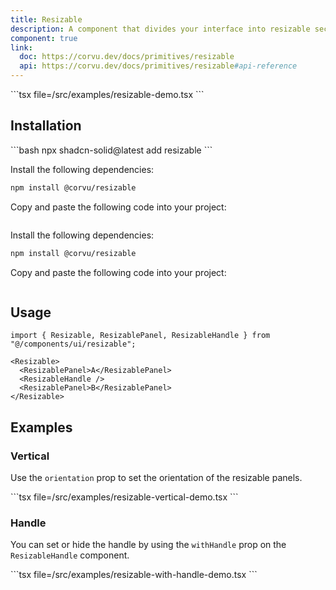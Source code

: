 ```yaml
---
title: Resizable
description: A component that divides your interface into resizable sections.
component: true
link:
  doc: https://corvu.dev/docs/primitives/resizable
  api: https://corvu.dev/docs/primitives/resizable#api-reference
---
```



<ComponentPreview name="resizable-demo" client:only="solid-js">
<Fragment slot="code">
```tsx file=<rootDir>/src/examples/resizable-demo.tsx
```
</Fragment>
</ComponentPreview>

## Installation

<ComponentInstallation client:only="solid-js">

<Fragment slot="cli">
```bash
npx shadcn-solid@latest add resizable
```
</Fragment>

<Step slot="tw">

<StepItem>Install the following dependencies:</StepItem>
```bash
npm install @corvu/resizable
```

<StepItem>Copy and paste the following code into your project:</StepItem>
```tsx file=<rootDir>/node_modules/@repo/tailwindcss/ui/resizable.tsx
```

</Step>

<Step slot="uno">

<StepItem>Install the following dependencies:</StepItem>
```bash
npm install @corvu/resizable
```

<StepItem>Copy and paste the following code into your project:</StepItem>
```tsx file=<rootDir>/node_modules/@repo/unocss/ui/resizable.tsx
```

</Step>

</ComponentInstallation>

## Usage

```tsx
import { Resizable, ResizablePanel, ResizableHandle } from "@/components/ui/resizable";
```

```tsx
<Resizable>
  <ResizablePanel>A</ResizablePanel>
  <ResizableHandle />
  <ResizablePanel>B</ResizablePanel>
</Resizable>
```

## Examples

### Vertical

Use the `orientation` prop to set the orientation of the resizable panels.

<ComponentPreview name="resizable-vertical-demo" client:only="solid-js">
<Fragment slot="code">
```tsx file=<rootDir>/src/examples/resizable-vertical-demo.tsx
```
</Fragment>
</ComponentPreview>

### Handle

You can set or hide the handle by using the `withHandle` prop on the `ResizableHandle` component.

<ComponentPreview name="resizable-with-handle-demo" client:only="solid-js">
<Fragment slot="code">
```tsx file=<rootDir>/src/examples/resizable-with-handle-demo.tsx
```
</Fragment>
</ComponentPreview>
